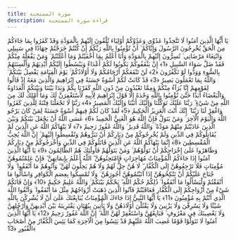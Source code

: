 ```yaml
---
title: سورة الممتحنة
description: قراءة سورة الممتحنة
---
```


يَا أَيُّهَا الَّذِينَ آمَنُوا لَا تَتَّخِذُوا عَدُوِّي وَعَدُوَّكُمْ أَوْلِيَاءَ تُلْقُونَ إِلَيْهِمْ بِالْمَوَدَّةِ وَقَدْ كَفَرُوا بِمَا جَاءَكُمْ مِنَ الْحَقِّ يُخْرِجُونَ الرَّسُولَ وَإِيَّاكُمْ ۙ أَنْ تُؤْمِنُوا بِاللَّهِ رَبِّكُمْ إِنْ كُنْتُمْ خَرَجْتُمْ جِهَادًا فِي سَبِيلِي وَابْتِغَاءَ مَرْضَاتِي ۚ تُسِرُّونَ إِلَيْهِمْ بِالْمَوَدَّةِ وَأَنَا أَعْلَمُ بِمَا أَخْفَيْتُمْ وَمَا أَعْلَنْتُمْ ۚ وَمَنْ يَفْعَلْهُ مِنْكُمْ فَقَدْ ضَلَّ سَوَاءَ السَّبِيلِ ﴿1﴾ إِنْ يَثْقَفُوكُمْ يَكُونُوا لَكُمْ أَعْدَاءً وَيَبْسُطُوا إِلَيْكُمْ أَيْدِيَهُمْ وَأَلْسِنَتَهُمْ بِالسُّوءِ وَوَدُّوا لَوْ تَكْفُرُونَ ﴿2﴾ لَنْ تَنْفَعَكُمْ أَرْحَامُكُمْ وَلَا أَوْلَادُكُمْ ۚ يَوْمَ الْقِيَامَةِ يَفْصِلُ بَيْنَكُمْ ۚ وَاللَّهُ بِمَا تَعْمَلُونَ بَصِيرٌ ﴿3﴾ قَدْ كَانَتْ لَكُمْ أُسْوَةٌ حَسَنَةٌ فِي إِبْرَاهِيمَ وَالَّذِينَ مَعَهُ إِذْ قَالُوا لِقَوْمِهِمْ إِنَّا بُرَآءُ مِنْكُمْ وَمِمَّا تَعْبُدُونَ مِنْ دُونِ اللَّهِ كَفَرْنَا بِكُمْ وَبَدَا بَيْنَنَا وَبَيْنَكُمُ الْعَدَاوَةُ وَالْبَغْضَاءُ أَبَدًا حَتَّىٰ تُؤْمِنُوا بِاللَّهِ وَحْدَهُ إِلَّا قَوْلَ إِبْرَاهِيمَ لِأَبِيهِ لَأَسْتَغْفِرَنَّ لَكَ وَمَا أَمْلِكُ لَكَ مِنَ اللَّهِ مِنْ شَيْءٍ ۖ رَبَّنَا عَلَيْكَ تَوَكَّلْنَا وَإِلَيْكَ أَنَبْنَا وَإِلَيْكَ الْمَصِيرُ ﴿4﴾ رَبَّنَا لَا تَجْعَلْنَا فِتْنَةً لِلَّذِينَ كَفَرُوا وَاغْفِرْ لَنَا رَبَّنَا ۖ إِنَّكَ أَنْتَ الْعَزِيزُ الْحَكِيمُ ﴿5﴾ لَقَدْ كَانَ لَكُمْ فِيهِمْ أُسْوَةٌ حَسَنَةٌ لِمَنْ كَانَ يَرْجُو اللَّهَ وَالْيَوْمَ الْآخِرَ ۚ وَمَنْ يَتَوَلَّ فَإِنَّ اللَّهَ هُوَ الْغَنِيُّ الْحَمِيدُ ﴿6﴾ عَسَى اللَّهُ أَنْ يَجْعَلَ بَيْنَكُمْ وَبَيْنَ الَّذِينَ عَادَيْتُمْ مِنْهُمْ مَوَدَّةً ۚ وَاللَّهُ قَدِيرٌ ۚ وَاللَّهُ غَفُورٌ رَحِيمٌ ﴿7﴾ لَا يَنْهَاكُمُ اللَّهُ عَنِ الَّذِينَ لَمْ يُقَاتِلُوكُمْ فِي الدِّينِ وَلَمْ يُخْرِجُوكُمْ مِنْ دِيَارِكُمْ أَنْ تَبَرُّوهُمْ وَتُقْسِطُوا إِلَيْهِمْ ۚ إِنَّ اللَّهَ يُحِبُّ الْمُقْسِطِينَ ﴿8﴾ إِنَّمَا يَنْهَاكُمُ اللَّهُ عَنِ الَّذِينَ قَاتَلُوكُمْ فِي الدِّينِ وَأَخْرَجُوكُمْ مِنْ دِيَارِكُمْ وَظَاهَرُوا عَلَىٰ إِخْرَاجِكُمْ أَنْ تَوَلَّوْهُمْ ۚ وَمَنْ يَتَوَلَّهُمْ فَأُولَٰئِكَ هُمُ الظَّالِمُونَ ﴿9﴾ يَا أَيُّهَا الَّذِينَ آمَنُوا إِذَا جَاءَكُمُ الْمُؤْمِنَاتُ مُهَاجِرَاتٍ فَامْتَحِنُوهُنَّ ۖ اللَّهُ أَعْلَمُ بِإِيمَانِهِنَّ ۖ فَإِنْ عَلِمْتُمُوهُنَّ مُؤْمِنَاتٍ فَلَا تَرْجِعُوهُنَّ إِلَى الْكُفَّارِ ۖ لَا هُنَّ حِلٌّ لَهُمْ وَلَا هُمْ يَحِلُّونَ لَهُنَّ ۖ وَآتُوهُمْ مَا أَنْفَقُوا ۚ وَلَا جُنَاحَ عَلَيْكُمْ أَنْ تَنْكِحُوهُنَّ إِذَا آتَيْتُمُوهُنَّ أُجُورَهُنَّ ۚ وَلَا تُمْسِكُوا بِعِصَمِ الْكَوَافِرِ وَاسْأَلُوا مَا أَنْفَقْتُمْ وَلْيَسْأَلُوا مَا أَنْفَقُوا ۚ ذَٰلِكُمْ حُكْمُ اللَّهِ ۖ يَحْكُمُ بَيْنَكُمْ ۚ وَاللَّهُ عَلِيمٌ حَكِيمٌ ﴿10﴾ وَإِنْ فَاتَكُمْ شَيْءٌ مِنْ أَزْوَاجِكُمْ إِلَى الْكُفَّارِ فَعَاقَبْتُمْ فَآتُوا الَّذِينَ ذَهَبَتْ أَزْوَاجُهُمْ مِثْلَ مَا أَنْفَقُوا ۚ وَاتَّقُوا اللَّهَ الَّذِي أَنْتُمْ بِهِ مُؤْمِنُونَ ﴿11﴾ يَا أَيُّهَا النَّبِيُّ إِذَا جَاءَكَ الْمُؤْمِنَاتُ يُبَايِعْنَكَ عَلَىٰ أَنْ لَا يُشْرِكْنَ بِاللَّهِ شَيْئًا وَلَا يَسْرِقْنَ وَلَا يَزْنِينَ وَلَا يَقْتُلْنَ أَوْلَادَهُنَّ وَلَا يَأْتِينَ بِبُهْتَانٍ يَفْتَرِينَهُ بَيْنَ أَيْدِيهِنَّ وَأَرْجُلِهِنَّ وَلَا يَعْصِينَكَ فِي مَعْرُوفٍ ۙ فَبَايِعْهُنَّ وَاسْتَغْفِرْ لَهُنَّ اللَّهَ ۖ إِنَّ اللَّهَ غَفُورٌ رَحِيمٌ ﴿12﴾ يَا أَيُّهَا الَّذِينَ آمَنُوا لَا تَتَوَلَّوْا قَوْمًا غَضِبَ اللَّهُ عَلَيْهِمْ قَدْ يَئِسُوا مِنَ الْآخِرَةِ كَمَا يَئِسَ الْكُفَّارُ مِنْ أَصْحَابِ الْقُبُورِ ﴿13﴾
